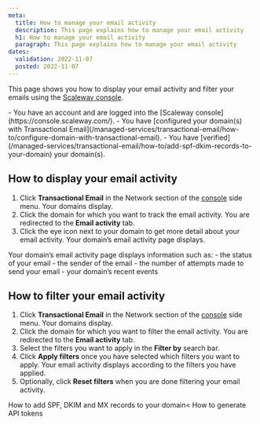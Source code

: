```yaml
---
meta:
  title: How to manage your email activity
  description: This page explains how to manage your email activity
  h1: How to manage your email activity
  paragraph: This page explains how to manage your email activity
dates:
  validation: 2022-11-07
  posted: 2022-11-07
---
```


This page shows you how to display your email activity and filter your emails using the [Scaleway console](https://console.scaleway.com/).

<Message type="requirement">
  - You have an account and are logged into the [Scaleway console](https://console.scaleway.com/).
  - You have [configured your domain(s) with Transactional Email](/managed-services/transactional-email/how-to/configure-domain-with-transactional-email).
  - You have [verified](/managed-services/transactional-email/how-to/add-spf-dkim-records-to-your-domain) your domain(s).
</Message>

## How to display your email activity

1. Click **Transactional Email** in the Network section of the [console](https://console.scaleway.com/) side menu. Your domains display.
2. Click the domain for which you want to track the email activity. You are redirected to the **Email activity** tab.
3. Click the eye icon next to your domain to get more detail about your email activity. Your domain’s email activity page displays.

<Message type="note">
 Your domain’s email activity page displays information such as:
  - the status of your email
  - the sender of the email
  - the number of attempts made to send your email
  - your domain’s recent events
</Message>

## How to filter your email activity

1. Click **Transactional Email** in the Network section of the [console](https://console.scaleway.com/) side menu. Your domains display.
2. Click the domain for which you want to filter the email activity. You are redirected to the **Email activity** tab.
3. Select the filters you want to apply in the **Filter by** search bar.
    <Lightbox src="scaleway_filter_email_activity.webp" alt="" />
4. Click **Apply filters** once you have selected which filters you want to apply. Your email activity displays according to the filters you have applied.
    <Lightbox src="scaleway_filtered_emails.webp" alt="" />
5. Optionally, click **Reset filters** when you are done filtering your email activity.
   <Lightbox src="scaleway_reset_filters.webp" alt="" />

<Navigation title="See Also">
  <PreviousButton to="/managed-services/transactional-email/how-to/add-spf-dkim-records-to-your-domain/">How to add SPF, DKIM and MX records to your domain<</PreviousButton>
  <NextButton to="/managed-services/transactional-email/how-to/generate-api-tokens/">How to generate API tokens</NextButton>
</Navigation>

